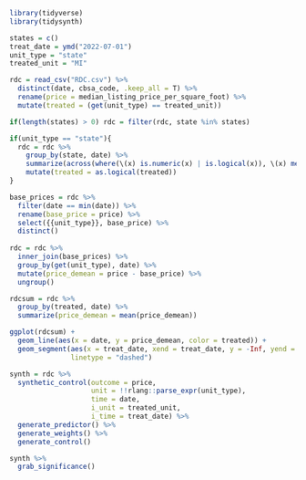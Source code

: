 ```r
library(tidyverse)
library(tidysynth)
```


```r
states = c()
treat_date = ymd("2022-07-01")
unit_type = "state"
treated_unit = "MI"

rdc = read_csv("RDC.csv") %>% 
  distinct(date, cbsa_code, .keep_all = T) %>% 
  rename(price = median_listing_price_per_square_foot) %>% 
  mutate(treated = (get(unit_type) == treated_unit))

if(length(states) > 0) rdc = filter(rdc, state %in% states)

if(unit_type == "state"){
  rdc = rdc %>% 
    group_by(state, date) %>% 
    summarize(across(where(\(x) is.numeric(x) | is.logical(x)), \(x) mean(x, na.rm = T))) %>% 
    mutate(treated = as.logical(treated))
}
```

```r
base_prices = rdc %>% 
  filter(date == min(date)) %>% 
  rename(base_price = price) %>% 
  select({{unit_type}}, base_price) %>% 
  distinct()
  
rdc = rdc %>%
  inner_join(base_prices) %>%
  group_by(get(unit_type), date) %>%
  mutate(price_demean = price - base_price) %>%
  ungroup()

rdcsum = rdc %>% 
  group_by(treated, date) %>% 
  summarize(price_demean = mean(price_demean))

ggplot(rdcsum) +
  geom_line(aes(x = date, y = price_demean, color = treated)) +
  geom_segment(aes(x = treat_date, xend = treat_date, y = -Inf, yend = Inf),
               linetype = "dashed")

synth = rdc %>%
  synthetic_control(outcome = price,
                    unit = !!rlang::parse_expr(unit_type),
                    time = date,
                    i_unit = treated_unit,
                    i_time = treat_date) %>%
  generate_predictor() %>% 
  generate_weights() %>%
  generate_control()

synth %>% 
  grab_significance()
```

